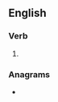 ==English==

===Verb===
{{head|en|verb form}}

# {{en-third-person singular of|nictitate}}

===Anagrams===
* {{anagrams|en|enstatitic}}
